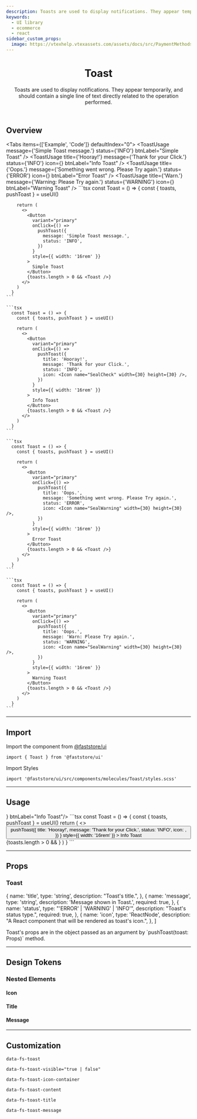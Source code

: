 ```yaml
---
description: Toasts are used to display notifications. They appear temporarily, and should contain a single line of text directly related to the operation performed.
keywords:
  - UI library
  - ecommerce
  - react
sidebar_custom_props:
  image: https://vtexhelp.vtexassets.com/assets/docs/src/PaymentMethods___b0f344b254360daa53406cd631887adf.png
---
```



<header>

# Toast

Toasts are used to display notifications. They appear temporarily, and should contain a single line of text directly related to the operation performed.

</header>

## Overview

<Tabs items={['Example', 'Code']} defaultIndex="0">
  <Tab>
    <OverviewSection direction="row">
      <UIProvider>
        <ToastUsage message={'Simple Toast message.'} status={'INFO'} btnLabel="Simple Toast" />
        <ToastUsage title={'Hooray!'} message={'Thank for your Click.'} status={'INFO'} icon={<Icon name="SealCheck" width={30} height={30} />} btnLabel="Info Toast" />
        <ToastUsage title={'Oops.'} message={'Something went wrong. Please Try again.'} status={'ERROR'} icon={<Icon name="SealWarning" width={30} height={30} />} btnLabel="Error Toast" />
        <ToastUsage title={'Warn.'} message={'Warning: Please Try again.'} status={'WARNING'} icon={<Icon name="SealWarning" width={30} height={30} />} btnLabel="Warning Toast" />
      </UIProvider>
    </OverviewSection>
  </Tab>
  <Tab>
    ```tsx
      const Toast = () => {
        const { toasts, pushToast } = useUI()

        return (
          <>
            <Button
              variant="primary"
              onClick={() =>
                pushToast({
                  message: 'Simple Toast message.',
                  status: 'INFO',
                })
              }
              style={{ width: '16rem' }}
            >
              Simple Toast
            </Button>
            {toasts.length > 0 && <Toast />}
          </>
        )
      }
    ```

    ```tsx
      const Toast = () => {
        const { toasts, pushToast } = useUI()

        return (
          <>
            <Button
              variant="primary"
              onClick={() =>
                pushToast({
                  title: 'Hooray!',
                  message: 'Thank for your Click.',
                  status: 'INFO',
                  icon: <Icon name="SealCheck" width={30} height={30} />,
                })
              }
              style={{ width: '16rem' }}
            >
              Info Toast
            </Button>
            {toasts.length > 0 && <Toast />}
          </>
        )
      }
    ```

    ```tsx
      const Toast = () => {
        const { toasts, pushToast } = useUI()

        return (
          <>
            <Button
              variant="primary"
              onClick={() =>
                pushToast({
                  title: 'Oops.',
                  message: 'Something went wrong. Please Try again.',
                  status: 'ERROR',
                  icon: <Icon name="SealWarning" width={30} height={30} />,
                })
              }
              style={{ width: '16rem' }}
            >
              Error Toast
            </Button>
            {toasts.length > 0 && <Toast />}
          </>
        )
      }
    ```

    ```tsx
      const Toast = () => {
        const { toasts, pushToast } = useUI()

        return (
          <>
            <Button
              variant="primary"
              onClick={() =>
                pushToast({
                  title: 'Oops.',
                  message: 'Warn: Please Try again.',
                  status: 'WARNING',
                  icon: <Icon name="SealWarning" width={30} height={30} />,
                })
              }
              style={{ width: '16rem' }}
            >
              Warning Toast
            </Button>
            {toasts.length > 0 && <Toast />}
          </>
        )
      }
    ```

  </Tab>
</Tabs>

---

## Import

Import the component from <a href="https://www.faststore.dev/reference/ui/get-started-faststore-ui">@faststore/ui</a>

```tsx
import { Toast } from '@faststore/ui'
```

Import Styles

```tsx
import '@faststore/ui/src/components/molecules/Toast/styles.scss'
```

---

## Usage

<OverviewSection direction="row">
  <UIProvider>
    <ToastUsage title={'Hooray!'} message={'Thank for your Click.'} status={'INFO'} icon={<Icon name="SealCheck" width={30} height={30} />} btnLabel="Info Toast"/>
  </UIProvider>
</OverviewSection>
```tsx
  const Toast = () => {
    const { toasts, pushToast } = useUI()
    return (
      <>
        <Button
          variant="primary"
          onClick={() =>
            pushToast({
              title: 'Hooray!',
              message: 'Thank for your Click.',
              status: 'INFO',
              icon: <Icon name="SealCheck" width={30} height={30} />,
            })
          }
          style={{ width: '16rem' }}
        >
          Info Toast
        </Button>
        {toasts.length > 0 && <Toast />}
      </>
    )
  }
```

---

## Props

### Toast

  {
    name: 'title',
    type: 'string',
    description: "Toast's title.",
  },
  {
    name: 'message',
    type: 'string',
    description: 'Message shown in Toast.',
    required: true,
  },
  {
    name: 'status',
    type: "'ERROR' | 'WARNING' | 'INFO'",
    description: "Toast's status type.",
    required: true,
  },
  {
    name: 'icon',
    type: 'ReactNode',
    description: "A React component that will be rendered as toast's icon.",
  },
]

<p style={{marginBottom: "2rem"}}>Toast's props are in the object passed as an argument by `pushToast(toast: Props)` method.</p>

<PropsSection propsList={propsToast} />

---

## Design Tokens

<TokenTable>
  <TokenRow
    token="--fs-toast-width"
    value="calc(100% - (2 * var(--fs-spacing-3)))"
  />
  <TokenRow token="--fs-toast-min-height" value="var(--fs-spacing-9)" />
  <TokenRow
    token="--fs-toast-padding"
    value="var(--fs-spacing-1) var(--fs-spacing-3) var(--fs-spacing-1) var(--fs-spacing-1)"
  />
  <TokenRow
    token="--fs-toast-margin"
    value="var(--fs-spacing-3) var(--fs-spacing-3) 0 var(--fs-spacing-3)"
  />
  <TokenDivider />
  <TokenRow token="--fs-toast-top-mobile" value="3.125rem" />
  <TokenRow token="--fs-toast-top-tablet" value="6.25rem" />
  <TokenDivider />
  <TokenRow
    token="--fs-toast-border-radius"
    value="var(--fs-border-radius-medium)"
  />
  <TokenRow token="--fs-toast-border-width" value="var(--fs-border-width)" />
  <TokenRow token="--fs-toast-border-color" value="transparent" isColor />
  <TokenDivider />
  <TokenRow token="--fs-toast-shadow" value="var(--fs-shadow-hover)" />
  <TokenRow
    token="--fs-toast-bkg-color"
    value="var(--fs-color-neutral-0)"
    isColor
  />
  <TokenDivider />
  <TokenRow
    token="--fs-toast-transition-property"
    value="var(--fs-transition-property)"
  />
  <TokenRow
    token="--fs-toast-transition-timing"
    value="var(--fs-transition-timing)"
  />
  <TokenRow
    token="--fs-toast-transition-function"
    value="var(--fs-transition-function)"
  />
</TokenTable>

### Nested Elements

#### Icon

<TokenTable>
  <TokenRow
    token="--fs-toast-icon-container-min-width"
    value="var(--fs-spacing-7)"
  />
  <TokenRow
    token="--fs-toast-icon-container-height"
    value="var(--fs-toast-icon-container-min-width)"
  />
  <TokenRow
    token="--fs-toast-icon-container-bkg-color"
    value="var(--fs-color-primary-bkg-light)"
    isColor
  />
  <TokenRow
    token="--fs-toast-icon-container-border-radius"
    value="var(--fs-border-radius)"
  />
</TokenTable>

#### Title

<TokenTable>
  <TokenRow token="--fs-toast-title-size" value="var(--fs-text-size-body)" />
  <TokenRow
    token="--fs-toast-title-weight"
    value="var(--fs-text-weight-bold)"
  />
  <TokenRow token="--fs-toast-title-line-height" value="var(--fs-scale)" />
  <TokenRow token="--fs-toast-title-margin-left" value="var(--fs-spacing-3)" />
</TokenTable>

#### Message

<TokenTable>
  <TokenRow
    token="--fs-toast-message-size"
    value="var(--fs-toast-title-size)"
  />
  <TokenRow
    token="--fs-toast-message-line-height"
    value="var(--fs-toast-title-line-height)"
  />
  <TokenRow
    token="--fs-toast-message-margin-left"
    value="var(--fs-spacing-3)"
  />
</TokenTable>

---

## Customization

`data-fs-toast`

`data-fs-toast-visible="true | false"`

`data-fs-toast-icon-container`

`data-fs-toast-content`

`data-fs-toast-title`

`data-fs-toast-message`
